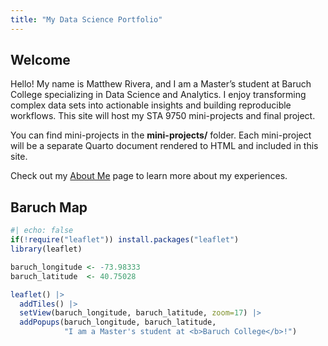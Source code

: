 ```yaml
---
title: "My Data Science Portfolio"
---
```


## Welcome

Hello! My name is Matthew Rivera, and I am a Master's student at Baruch College specializing in Data Science and Analytics. I enjoy transforming complex data sets into actionable insights and building reproducible workflows. This site will host my STA 9750 mini-projects and final project.

You can find mini-projects in the **mini-projects/** folder. Each mini-project will be a separate Quarto document rendered to HTML and included in this site.

Check out my [About Me](about.qmd) page to learn more about my experiences.

## Baruch Map

```r
#| echo: false
if(!require("leaflet")) install.packages("leaflet")
library(leaflet)

baruch_longitude <- -73.98333
baruch_latitude  <- 40.75028

leaflet() |>
  addTiles() |>
  setView(baruch_longitude, baruch_latitude, zoom=17) |>
  addPopups(baruch_longitude, baruch_latitude, 
            "I am a Master's student at <b>Baruch College</b>!")
```